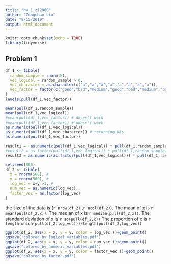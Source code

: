 ```yaml
---
title: "hw_1_zl2860"
author: "Zongchao Liu"
date: "9/15/2019"
output: html_document
---
```


```r
knitr::opts_chunk$set(echo = TRUE)
library(tidyverse)
```

## Problem 1 

```r
df_1 <- tibble(
  random_sample = rnorm(8),
  vec_logical = random_sample > 0, 
  vec_character = as.character(c("a","a","a","a","a","a","a","a")),
  vec_factor = factor(c("good","bad","medium","good","bad","medium","bad","medium"),levels = c("good","medium","bad"))
)
levels(pull(df_1,vec_factor))

mean(pull(df_1,random_sample))
mean(pull(df_1,vec_logical))
#mean(pull(df_1,vec_factor)) # dosen't work
#mean(pull(df_1,vec_factor)) #'doesn't work
as.numeric(pull(df_1,vec_logical))
as.numeric(pull(df_1,vec_character)) # returning NAs
as.numeric(pull(df_1,vec_factor))
```

```r
result1 =  as.numeric(pull(df_1,vec_logical)) * pull(df_1,random_sample)
#result2 = as.factor(pull(df_1,vec_logical)) * pull(df_1,random_sample)
result3 = as.numeric(as.factor(pull(df_1,vec_logical))) * pull(df_1,random_sample)

```

```r
set.seed(886)
df_2 <- tibble(
  x = rnorm(500), #
  y = rnorm(500), #
  log_vec = x+y >1, #
  num_vec = as.numeric(log_vec),
  factor_vec = as.factor(log_vec)
)

```
the size of the data is (`r nrow(df_2) ` ,`r ncol(df_2)`). The mean of x is `r mean(pull(df_2,x)) `. The median of x is `r median(pull(df_2,x))`. The standard deviation of x is `r sd(pull(df_2,x)) ` The proportion of x is `r length(which(pull(df_2,log_vec)))/length(pull(df_2,log_vec))` 

```r
ggplot(df_2, aes(x = x, y = y, color = log_vec ))+geom_point()
ggsave("colored_by_logical_variables.pdf")
ggplot(df_2, aes(x = x, y = y, color = num_vec ))+geom_point()
ggsave("colored_by_numeric_variables.pdf")
ggplot(df_2, aes(x = x, y = y, color = factor_vec ))+geom_point()
ggsave("colored_by_factor.pdf")

```
